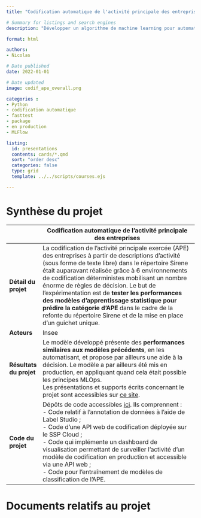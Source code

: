 ```yaml
---
title: "Codification automatique de l'activité principale des entreprises"

# Summary for listings and search engines
description: "Développer un algorithme de machine learning pour automatiser la classification de l'activité principale des entreprises et mise en production"

format: html

authors: 
- Nicolas

# Date published
date: 2022-01-01

# Date updated
image: codif_ape_overall.png

categories : 
- Python
- codification automatique
- fasttest
- package
- en production
- MLFlow

listing:
  id: presentations
  contents: cards/*.qmd
  sort: "order desc"
  categories: false
  type: grid
  template: ../../scripts/courses.ejs

---
```


# Synthèse du projet

|              | Codification automatique de l'activité principale des entreprises                           |
|--------------|------------------------------------------------------------------------------------|
| **Détail du projet**         | La codification de l'activité principale exercée (APE) des entreprises à partir de descriptions d'activité (sous forme de texte libre) dans le répertoire Sirene était auparavant réalisée grâce à 6 environnements de codification déterministes mobilisant un nombre énorme de règles de décision. Le but de l’expérimentation est de **tester les performances des modèles d’apprentissage statistique pour prédire la catégorie d’APE** dans le cadre de la refonte du répertoire Sirene et de la mise en place d'un guichet unique.  <br>          |
| **Acteurs**                  | Insee         |
| **Résultats du projet**      | Le modèle développé présente des **performances similaires aux modèles précédents**, en les automatisant, et propose par ailleurs une aide à la décision. Le modèle a par ailleurs été mis en production, en appliquant quand cela était possible les principes MLOps.  <br> Les présentations et supports écrits concernant le projet sont accessibles sur [ce site](https://inseefrlab.github.io/codif-ape-prez/).         |
| **Code du projet**           | Dépôts de code accessibles [ici](https://github.com/search?q=org%3AInseeFrLab%20codif-ape&type=repositories&p=1). Ils comprennent :  <br> - Code relatif à l'annotation de données à l'aide de Label Studio ; <br> - Code d'une API web de codification déployée sur le SSP Cloud ; <br> - Code qui implémente un dashboard de visualisation permettant de surveiller l'activité d'un modèle de codification en production et accessible via une API web ; <br> - Code pour l'entraînement de modèles de classification de l'APE. <br>        |

# Documents relatifs au projet


::: {#presentations}
:::